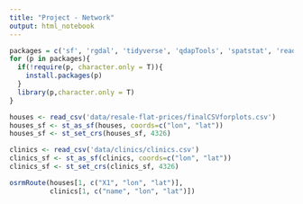 ```yaml
---
title: "Project - Network"
output: html_notebook
---
```


```r
packages = c('sf', 'rgdal', 'tidyverse', 'qdapTools', 'spatstat', 'readr', 'raster', 'osrm')
for (p in packages){ 
  if(!require(p, character.only = T)){
    install.packages(p) 
  }
  library(p,character.only = T) 
}
```

```r
houses <- read_csv('data/resale-flat-prices/finalCSVforplots.csv')
houses_sf <- st_as_sf(houses, coords=c("lon", "lat"))
houses_sf <- st_set_crs(houses_sf, 4326)
```

```r
clinics <- read_csv('data/clinics/clinics.csv')
clinics_sf <- st_as_sf(clinics, coords=c("lon", "lat"))
clinics_sf <- st_set_crs(clinics_sf, 4326)
```

```r
osrmRoute(houses[1, c("X1", "lon", "lat")], 
          clinics[1, c("name", "lon", "lat")])
```

```r

```

```r

```

```r

```

```r

```


